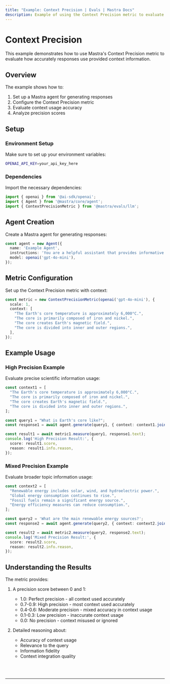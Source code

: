 ```yaml
---
title: "Example: Context Precision | Evals | Mastra Docs"
description: Example of using the Context Precision metric to evaluate accuracy of context usage.
---
```


# Context Precision

This example demonstrates how to use Mastra's Context Precision metric to evaluate how accurately responses use provided context information.

## Overview

The example shows how to:

1. Set up a Mastra agent for generating responses
2. Configure the Context Precision metric
3. Evaluate context usage accuracy
4. Analyze precision scores

## Setup

### Environment Setup

Make sure to set up your environment variables:

```bash filename=".env"
OPENAI_API_KEY=your_api_key_here
```

### Dependencies

Import the necessary dependencies:

```typescript copy showLineNumbers filename="src/index.ts"
import { openai } from '@ai-sdk/openai';
import { Agent } from '@mastra/core/agent';
import { ContextPrecisionMetric } from '@mastra/evals/llm';
```

## Agent Creation

Create a Mastra agent for generating responses:

```typescript copy showLineNumbers{7} filename="src/index.ts"
const agent = new Agent({
  name: 'Example Agent',
  instructions: 'You are a helpful assistant that provides informative answers.',
  model: openai('gpt-4o-mini'),
});
```

## Metric Configuration

Set up the Context Precision metric with context:

```typescript copy showLineNumbers{7} filename="src/index.ts"
const metric = new ContextPrecisionMetric(openai('gpt-4o-mini'), {
  scale: 1,
  context: [
    "The Earth's core temperature is approximately 6,000°C.",
    "The core is primarily composed of iron and nickel.",
    "The core creates Earth's magnetic field.",
    "The core is divided into inner and outer regions.",
  ],
});
```

## Example Usage

### High Precision Example

Evaluate precise scientific information usage:

```typescript copy showLineNumbers filename="src/index.ts"
const context1 = [
  "The Earth's core temperature is approximately 6,000°C.",
  "The core is primarily composed of iron and nickel.",
  "The core creates Earth's magnetic field.",
  "The core is divided into inner and outer regions.",
];

const query1 = "What is Earth's core like?";
const response1 = await agent.generate(query1, { context: context1.join(' ') });

const result1 = await metric1.measure(query1, response1.text);
console.log('High Precision Result:', {
  score: result1.score,
  reason: result1.info.reason,
});
```

### Mixed Precision Example

Evaluate broader topic information usage:

```typescript copy showLineNumbers filename="src/index.ts"
const context2 = [
  "Renewable energy includes solar, wind, and hydroelectric power.",
  "Global energy consumption continues to rise.",
  "Fossil fuels remain a significant energy source.",
  "Energy efficiency measures can reduce consumption.",
];

const query2 = 'What are the main renewable energy sources?';
const response2 = await agent.generate(query2, { context: context2.join(' ') });

const result2 = await metric2.measure(query2, response2.text);
console.log('Mixed Precision Result:', {
  score: result2.score,
  reason: result2.info.reason,
});
```

## Understanding the Results

The metric provides:

1. A precision score between 0 and 1:
   - 1.0: Perfect precision - all context used accurately
   - 0.7-0.9: High precision - most context used accurately
   - 0.4-0.6: Moderate precision - mixed accuracy in context usage
   - 0.1-0.3: Low precision - inaccurate context usage
   - 0.0: No precision - context misused or ignored

2. Detailed reasoning about:
   - Accuracy of context usage
   - Relevance to the query
   - Information fidelity
   - Context integration quality

<br />
<br />
<hr className="dark:border-[#404040] border-gray-300" />
<br />
<br />
<GithubLink
  link={
    "https://github.com/mastra-ai/mastra/blob/main/examples/basics/evals/context-precision"
  }
/>
